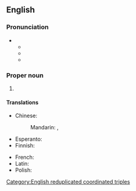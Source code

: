 {{also|www}}
==English==

===Pronunciation===
* {{a|US|UK}} 
** 
** 
** 

===Proper noun===
<u>{{en-proper noun}}</u>

# {{initialism of|World Wide Web|lang=en}}

====Translations====
{{trans-top|World Wide Web (abbreviation)}}
* Chinese:
*: Mandarin: {{t+|cmn|萬維網|sc=Hani}}, {{t+|cmn|万维网|tr=wànwéiwǎng|sc=Hani}}
* Esperanto: {{t|eo|TTT}}
* Finnish: {{t|fi|www}}
{{trans-mid}}
* French: {{t+|fr|WWW|m}}
* Latin: {{t|la|TTT}}
* Polish: {{t+|pl|WWW|m}}
{{trans-bottom}}

[[Category:English reduplicated coordinated triples]]